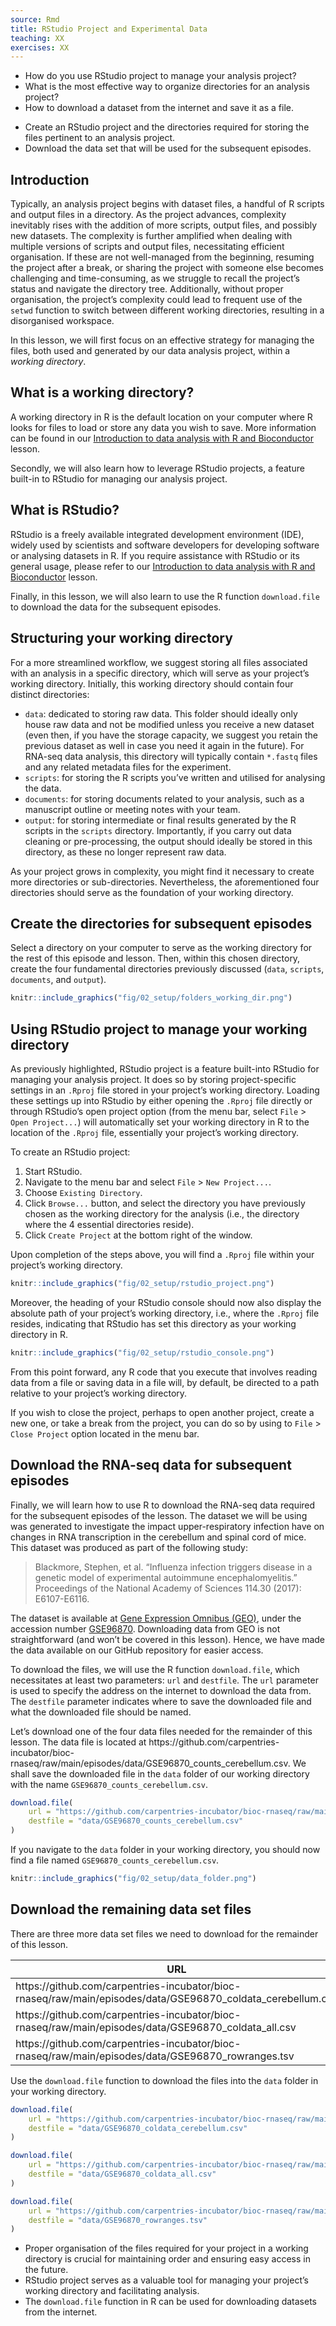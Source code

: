 ```yaml
---
source: Rmd
title: RStudio Project and Experimental Data
teaching: XX
exercises: XX
---
```


:::::::::::::::::::::::::::::::::::::: questions 

- How do you use RStudio project to manage your analysis project?
- What is the most effective way to organize directories for an analysis project?
- How to download a dataset from the internet and save it as a file.

::::::::::::::::::::::::::::::::::::::::::::::::

::::::::::::::::::::::::::::::::::::: objectives

- Create an RStudio project and the directories required for storing the files pertinent to an analysis project.
- Download the data set that will be used for the subsequent episodes.

::::::::::::::::::::::::::::::::::::::::::::::::

## Introduction

Typically, an analysis project begins with dataset files, a handful of R scripts and 
output files in a directory. 
As the project advances, complexity inevitably rises with the addition of more scripts, 
output files, and possibly new datasets. 
The complexity is further amplified when dealing with multiple versions of scripts and output files, 
necessitating efficient organisation.
If these are not well-managed from the beginning, resuming the project after a 
break, or sharing the project with someone else becomes challenging and time-consuming, 
as we struggle to recall the project's status and navigate the directory tree.
Additionally, without proper organisation, the project's complexity could lead to frequent 
use of the `setwd` function to switch between different working directories, 
resulting in a disorganised workspace.

In this lesson, we will first focus on an effective strategy for managing the files, 
both used and generated by our data analysis project, within a *working directory*.

:::::::::::::::::::::::::::::::::::::::  prereq

## What is a working directory?

A working directory in R is the default location on your computer where R looks 
for files to load or store any data you wish to save.
More information can be found in our 
[Introduction to data analysis with R and Bioconductor](https://carpentries-incubator.github.io/bioc-intro/20-r-rstudio.html#the-working-directory)
lesson.

:::::::::::::::::::::::::::::::::::::::

Secondly, we will also learn how to leverage RStudio projects, a feature built-in 
to RStudio for managing our analysis project.

:::::::::::::::::::::::::::::::::::::::  prereq

## What is RStudio?

RStudio is a freely available integrated development environment (IDE), widely used by scientists 
and software developers for developing software or analysing datasets in R.
If you require assistance with RStudio or its general usage, please refer to our
[Introduction to data analysis with R and Bioconductor](https://carpentries-incubator.github.io/bioc-intro/20-r-rstudio.html)
lesson.

:::::::::::::::::::::::::::::::::::::::

Finally, in this lesson, we will also learn to use the R function `download.file` 
to download the data for the subsequent episodes.

## Structuring your working directory

For a more streamlined workflow, we suggest storing all files associated with 
an analysis in a specific directory, which will serve as your project's working directory. 
Initially, this working directory should contain four distinct directories:

* `data`: dedicated to storing raw data. 
This folder should ideally only house raw data and not be modified unless you 
receive a new dataset (even then, if you have the storage capacity, we suggest you retain 
the previous dataset as well in case you need it again in the future). 
For RNA-seq data analysis, this directory will typically contain `*.fastq` files 
and any related metadata files for the experiment.
* `scripts`: for storing the R scripts you've written and utilised for analysing the data.
* `documents`: for storing documents related to your analysis, 
such as a manuscript outline or meeting notes with your team.
* `output`: for storing intermediate or final results generated by the R scripts
in the `scripts` directory. 
Importantly, if you carry out data cleaning or pre-processing, the output should 
ideally be stored in this directory, as these no longer represent raw data.

As your project grows in complexity, you might find it necessary to create more 
directories or sub-directories. 
Nevertheless, the aforementioned four directories should serve as the foundation 
of your working directory.

:::::::::::::::::::::::::::::::::::::::  challenge

## Create the directories for subsequent episodes

Select a directory on your computer to serve as the working directory for the rest 
of this episode and lesson. 
Then, within this chosen directory, create the four fundamental directories previously discussed
(`data`, `scripts`, `documents`, and `output`).

::::::::::::::::::::::::::::::::::: solution

```r
knitr::include_graphics("fig/02_setup/folders_working_dir.png")
```

:::::::::::::::::::::::::::::::::::

:::::::::::::::::::::::::::::::::::::::

## Using RStudio project to manage your working directory

As previously highlighted, RStudio project is a feature built-into RStudio for managing your analysis project.
It does so by storing project-specific settings in an `.Rproj` file stored in your project's working directory. 
Loading these settings up into RStudio by either opening the `.Rproj` file directly or through 
RStudio's open project option (from the menu bar, select `File` > `Open Project...`) will 
automatically set your working directory in R to the location of the `.Rproj` file, 
essentially your project's working directory.

To create an RStudio project:

1. Start RStudio.
2. Navigate to the menu bar and select `File` > `New Project...`.
3. Choose `Existing Directory`.
4. Click `Browse...` button, and select the directory you have previously chosen
as the working directory for the analysis (i.e., the directory where the 4 essential
directories reside).
1. Click `Create Project` at the bottom right of the window.

Upon completion of the steps above, you will find a `.Rproj` file within your project's working directory.

```r
knitr::include_graphics("fig/02_setup/rstudio_project.png")
```

Moreover, the heading of your RStudio console should now also display the absolute path of 
your project's working directory, i.e., where the `.Rproj` file resides, indicating that RStudio has set 
this directory as your working directory in R.

```r
knitr::include_graphics("fig/02_setup/rstudio_console.png")
```

From this point forward, any R code that you execute that involves reading data from a file or saving
data in a file will, by default, be directed to a path relative to your project's working directory.

If you wish to close the project, perhaps to open another project, create a new one, or take a break
from the project, you can do so by using to `File` > `Close Project` option located in the menu bar.

## Download the RNA-seq data for subsequent episodes

Finally, we will learn how to use R to download the RNA-seq data required for the 
subsequent episodes of the lesson. 
The dataset we will be using was generated to investigate the impact upper-respiratory infection 
have on changes in RNA transcription in the cerebellum and spinal cord of mice. 
This dataset was produced as part of the following study:

> Blackmore, Stephen, et al. "Influenza infection triggers disease in a genetic 
> model of experimental autoimmune encephalomyelitis." 
> Proceedings of the National Academy of Sciences 114.30 (2017): E6107-E6116.

The dataset is available at [Gene Expression Omnibus (GEO)](https://www.ncbi.nlm.nih.gov/geo/), 
under the accession number [GSE96870](https://www.ncbi.nlm.nih.gov/geo/query/acc.cgi?acc=GSE96870). 
Downloading data from GEO is not straightforward (and won't be covered in this lesson). 
Hence, we have made the data available on our GitHub repository for easier access.

To download the files, we will use the R function `download.file`, which necessitates at least 
two parameters: `url` and `destfile`.
The `url` parameter is used to specify the address on the internet to download the data from. 
The `destfile` parameter indicates where to save the downloaded file and what 
the downloaded file should be named.

Let's download one of the four data files needed for the remainder of this lesson. 
The data file is located at https://github.com/carpentries-incubator/bioc-rnaseq/raw/main/episodes/data/GSE96870_counts_cerebellum.csv. 
We shall save the downloaded file in the `data` folder of our working directory with the name `GSE96870_counts_cerebellum.csv`.

```r
download.file(
    url = "https://github.com/carpentries-incubator/bioc-rnaseq/raw/main/episodes/data/GSE96870_counts_cerebellum.csv", 
    destfile = "data/GSE96870_counts_cerebellum.csv"
)
```

If you navigate to the `data` folder in your working directory, you should now find a file named
`GSE96870_counts_cerebellum.csv`.

```r
knitr::include_graphics("fig/02_setup/data_folder.png")
```

:::::::::::::::::::::::::::::::::::::::  challenge

## Download the remaining data set files

There are three more data set files we need to download for the remainder of this lesson.

| URL                                                                                                         | Filename                        |
| ----------------------------------------------------------------------------------------------------------- | ------------------------------- |
| https://github.com/carpentries-incubator/bioc-rnaseq/raw/main/episodes/data/GSE96870_coldata_cerebellum.csv | GSE96870_coldata_cerebellum.csv |
| https://github.com/carpentries-incubator/bioc-rnaseq/raw/main/episodes/data/GSE96870_coldata_all.csv        | GSE96870_coldata_all.csv        |
| https://github.com/carpentries-incubator/bioc-rnaseq/raw/main/episodes/data/GSE96870_rowranges.tsv          | GSE96870_rowranges.tsv          |

Use the `download.file` function to download the files into the `data` folder in your
working directory.

:::::::::::::::::::::::::::::::::::::  solution

```r
download.file(
    url = "https://github.com/carpentries-incubator/bioc-rnaseq/raw/main/episodes/data/GSE96870_coldata_cerebellum.csv", 
    destfile = "data/GSE96870_coldata_cerebellum.csv"
)

download.file(
    url = "https://github.com/carpentries-incubator/bioc-rnaseq/raw/main/episodes/data/GSE96870_coldata_all.csv", 
    destfile = "data/GSE96870_coldata_all.csv"
)

download.file(
    url = "https://github.com/carpentries-incubator/bioc-rnaseq/raw/main/episodes/data/GSE96870_rowranges.tsv", 
    destfile = "data/GSE96870_rowranges.tsv"
)
```

:::::::::::::::::::::::::::::::::::::


:::::::::::::::::::::::::::::::::::::::


::::::::::::::::::::::::::::::::::::: keypoints 

- Proper organisation of the files required for your project in a working directory is crucial for 
maintaining order and ensuring easy access in the future.
- RStudio project serves as a valuable tool for managing your project's working directory and 
facilitating analysis.
- The `download.file` function in R can be used for downloading datasets from the internet.

::::::::::::::::::::::::::::::::::::::::::::::::


